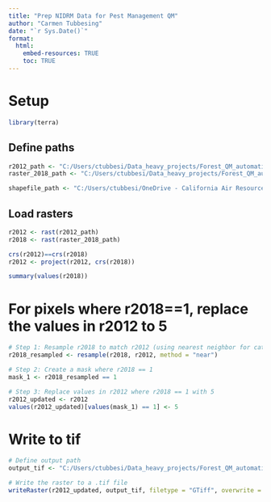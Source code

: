 ```yaml
---
title: "Prep NIDRM Data for Pest Management QM"
author: "Carmen Tubbesing"
date: "`r Sys.Date()`"
format: 
  html:
    embed-resources: TRUE
    toc: TRUE
---
```

# Setup
```r
library(terra)
```

## Define paths
```r
r2012_path <- "C:/Users/ctubbesi/Data_heavy_projects/Forest_QM_automation/data/NIDRM/L48_composite_hazard/composite_hazard/pct_tbaloss_CA.tif"
raster_2018_path <- "C:/Users/ctubbesi/Data_heavy_projects/Forest_QM_automation/data/NIDRM/California NIDRM/California.tif"

shapefile_path <- "C:/Users/ctubbesi/OneDrive - California Air Resources Board/Documents/Reference data/CA boundary/ca-state-boundary/CA_State_TIGER2016_5070.shp"

```

## Load rasters
```r
r2012 <- rast(r2012_path)
r2018 <- rast(raster_2018_path)

```

```r
crs(r2012)==crs(r2018)
r2012 <- project(r2012, crs(r2018))
```

```r
summary(values(r2018))
```

# For pixels where r2018==1, replace the values in r2012 to 5 
```r
# Step 1: Resample r2018 to match r2012 (using nearest neighbor for categorical data)
r2018_resampled <- resample(r2018, r2012, method = "near")

# Step 2: Create a mask where r2018 == 1
mask_1 <- r2018_resampled == 1

# Step 3: Replace values in r2012 where r2018 == 1 with 5
r2012_updated <- r2012
values(r2012_updated)[values(mask_1) == 1] <- 5

```

# Write to tif
```r
# Define output path
output_tif <- "C:/Users/ctubbesi/Data_heavy_projects/Forest_QM_automation/data/NIDRM/NIDRM_updated.tif"

# Write the raster to a .tif file
writeRaster(r2012_updated, output_tif, filetype = "GTiff", overwrite = TRUE)
```

